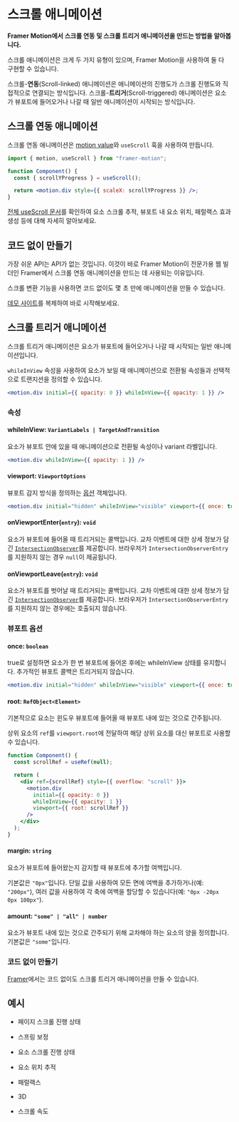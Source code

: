 
# 스크롤 애니메이션

**Framer Motion에서 스크롤 연동 및 스크롤 트리거 애니메이션을 만드는 방법을 알아봅니다.**

스크롤 애니메이션은 크게 두 가지 유형이 있으며, Framer Motion을 사용하여 둘 다 구현할 수 있습니다.

스크롤-**연동**(Scroll-linked) 애니메이션은 애니메이션의 진행도가 스크롤 진행도와 직접적으로 연결되는 방식입니다. 스크롤-**트리거**(Scroll-triggered) 애니메이션은 요소가 뷰포트에 들어오거나 나갈 때 일반 애니메이션이 시작되는 방식입니다.

## 스크롤 연동 애니메이션

스크롤 연동 애니메이션은 [motion value](https://www.framer.com/developers/)와 `useScroll` 훅을 사용하여 만듭니다.

```jsx
import { motion, useScroll } from "framer-motion";

function Component() {
  const { scrollYProgress } = useScroll();

  return <motion.div style={{ scaleX: scrollYProgress }} />;
}
```

<IFrameEmbed sandboxId="framer-motion-usescroll-xwdxbt" />

[전체 useScroll 문서](https://www.framer.com/developers/)를 확인하여 요소 스크롤 추적, 뷰포트 내 요소 위치, 패럴랙스 효과 생성 등에 대해 자세히 알아보세요.

## 코드 없이 만들기

가장 쉬운 API는 API가 없는 것입니다. 이것이 바로 Framer Motion이 전문가용 웹 빌더인 Framer에서 스크롤 연동 애니메이션을 만드는 데 사용되는 이유입니다.

스크롤 변환 기능을 사용하면 코드 없이도 몇 초 만에 애니메이션을 만들 수 있습니다.

<YoutubeEmbed videoId="LqmTX8-5bLo" />

[데모 사이트](https://transforms.framer.wiki/)를 복제하여 바로 시작해보세요.

## 스크롤 트리거 애니메이션

스크롤 트리거 애니메이션은 요소가 뷰포트에 들어오거나 나갈 때 시작되는 일반 애니메이션입니다.

`whileInView` 속성을 사용하여 요소가 보일 때 애니메이션으로 전환될 속성들과 선택적으로 트랜지션을 정의할 수 있습니다.

```jsx
<motion.div initial={{ opacity: 0 }} whileInView={{ opacity: 1 }} />
```

### 속성

#### whileInView: `VariantLabels | TargetAndTransition`

요소가 뷰포트 안에 있을 때 애니메이션으로 전환될 속성이나 variant 라벨입니다.

```jsx
<motion.div whileInView={{ opacity: 1 }} />
```

#### viewport: `ViewportOptions`

뷰포트 감지 방식을 정의하는 [옵션](/) 객체입니다.

```jsx
<motion.div initial="hidden" whileInView="visible" viewport={{ once: true }} />
```

#### onViewportEnter(`entry`): `void`

요소가 뷰포트에 들어올 때 트리거되는 콜백입니다. 교차 이벤트에 대한 상세 정보가 담긴 [`IntersectionObserver`](https://developer.mozilla.org/en-US/docs/Web/API/IntersectionObserverEntry)를 제공합니다. 브라우저가 `IntersectionObserverEntry`를 지원하지 않는 경우 `null`이 제공됩니다.

#### onViewportLeave(`entry`): `void`

요소가 뷰포트를 벗어날 때 트리거되는 콜백입니다. 교차 이벤트에 대한 상세 정보가 담긴 [`IntersectionObserver`](https://developer.mozilla.org/en-US/docs/Web/API/IntersectionObserverEntry)를 제공합니다. 브라우저가 `IntersectionObserverEntry`를 지원하지 않는 경우에는 호출되지 않습니다.

### 뷰포트 옵션

#### once: `boolean`

true로 설정하면 요소가 한 번 뷰포트에 들어온 후에는 whileInView 상태를 유지합니다. 추가적인 뷰포트 콜백은 트리거되지 않습니다.

```jsx
<motion.div initial="hidden" whileInView="visible" viewport={{ once: true }} />
```

#### root: `RefObject<Element>`

기본적으로 요소는 윈도우 뷰포트에 들어올 때 뷰포트 내에 있는 것으로 간주됩니다.

상위 요소의 `ref`를 `viewport.root`에 전달하여 해당 상위 요소를 대신 뷰포트로 사용할 수 있습니다.

```jsx
function Component() {
  const scrollRef = useRef(null);

  return (
    <div ref={scrollRef} style={{ overflow: "scroll" }}>
      <motion.div
        initial={{ opacity: 0 }}
        whileInView={{ opacity: 1 }}
        viewport={{ root: scrollRef }}
      />
    </div>
  );
}
```

#### margin: `string`

요소가 뷰포트에 들어왔는지 감지할 때 뷰포트에 추가할 여백입니다.

기본값은 `"0px"`입니다. 단일 값을 사용하여 모든 면에 여백을 추가하거나(예: `"200px"`), 여러 값을 사용하여 각 축에 여백을 할당할 수 있습니다(예: `"0px -20px 0px 100px"`).

#### amount: `"some" | "all" | number`

요소가 뷰포트 내에 있는 것으로 간주되기 위해 교차해야 하는 요소의 양을 정의합니다. 기본값은 `"some"`입니다.

### 코드 없이 만들기

[Framer](https://www.framer.com/)에서는 코드 없이도 스크롤 트리거 애니메이션을 만들 수 있습니다.

## 예시

<IFrameEmbed sandboxId="framer-motion-whileinview-2hbg5" />

- 페이지 스크롤 진행 상태

<IFrameEmbed sandboxId="framer-motion-usescroll-xwdxbt" />

- 스프링 보정

<IFrameEmbed sandboxId="framer-motion-usescroll-with-spring-smoothing-75rw1l" />

- 요소 스크롤 진행 상태

<IFrameEmbed sandboxId="framer-motion-usescroll-element-scrolling-eg6fm3" />

- 요소 위치 추적

<IFrameEmbed sandboxId="framer-motion-track-element-position-wnzctr" />

- 패럴랙스

<IFrameEmbed sandboxId="framer-motion-parallax-i9gwuc" />

- 3D

<IFrameEmbed sandboxId="framer-motion-3d-usescroll-xibe0t" />

- 스크롤 속도

<IFrameEmbed sandboxId="framer-motion-scroll-velocity-r1dy4u" />
